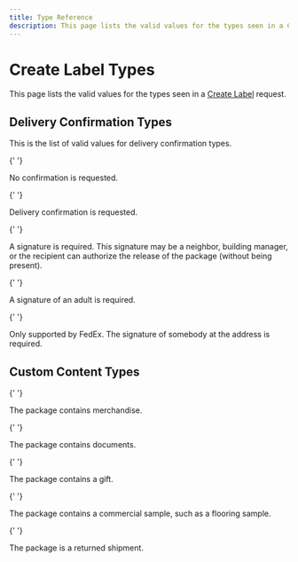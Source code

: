 ```yaml
---
title: Type Reference
description: This page lists the valid values for the types seen in a Create Label request.
---
```


# Create Label Types

This page lists the valid values for the types seen in a [Create Label](./methods/create-label) request.

## Delivery Confirmation Types

This is the list of valid values for delivery confirmation types.

<Reference>

{' '}

<Field name="None">
  <Description>No confirmation is requested.</Description>
</Field>

{' '}

<Field name="Delivery">
  <Description>Delivery confirmation is requested.</Description>
</Field>

{' '}

<Field name="Signature">
  <Description>
    A signature is required. This signature may be a neighbor, building manager,
    or the recipient can authorize the release of the package (without being
    present).
  </Description>
</Field>

{' '}

<Field name="AdultSignature">
  <Description>A signature of an adult is required.</Description>
</Field>

{' '}

<Field name="DirectSignature">
  <Description>
    Only supported by FedEx. The signature of somebody at the address is
    required.
  </Description>
</Field>

</Reference>

## Custom Content Types

<Reference>

{' '}

<Field name="merchandise">
  <Description>The package contains merchandise.</Description>
</Field>

{' '}

<Field name="documents">
  <Description>The package contains documents.</Description>
</Field>

{' '}

<Field name="gift">
  <Description>The package contains a gift.</Description>
</Field>

{' '}

<Field name="sample">
  <Description>
    The package contains a commercial sample, such as a flooring sample.
  </Description>
</Field>

{' '}

<Field name="returned_goods">
  <Description>The package is a returned shipment.</Description>
</Field>

</Reference>
